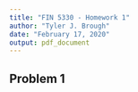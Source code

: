 ```yaml
---
title: "FIN 5330 - Homework 1"
author: "Tyler J. Brough"
date: "February 17, 2020"
output: pdf_document
---
```


## __Problem 1__


